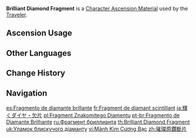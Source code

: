 {{Item Infobox
|id           = 104102
|image        = Item Brilliant Diamond Fragment.png
|type         = Character Ascension Materials
|invCategory  = Character Development Items
|group        = Brilliant Diamond
|group2       = Ascension Gems
|quality      = 3
|description  = Character Ascension material.<br />"Welcome to this world."
|source1      = Adventure Rank 25 Reward (×3)
|source2      = Adventure Rank 26 Reward (×2)
|source3      = Adventure Rank 28 Reward (×2)
|source4      = Adventure Rank 30 Reward (×2)
|source5      = 
}}
'''Brilliant Diamond Fragment''' is a [[Character Ascension Material]] used by the [[Traveler]].

==Ascension Usage==
{{Ascension Usage}}

==Other Languages==
{{Other Languages
|en      = Brilliant Diamond Fragment
|zhs     = 璀璨原钻断片
|zhs_rm  = Cuǐcàn Yuán Zuān Duànpiàn
|zht     = 璀璨原鑽斷片
|zht_rm  = Cuǐcàn Yuán Zuān Duànpiàn
|zh_tl   = 
|ja      = 輝くダイヤ・欠片
|ja_rm   = Kagayaku Daiya - Kakera
|ja_tl   = Sparkling Diamond - Fragment
|ko      = 휘황찬란한 다이아몬드 단편
|ko_rm   = Hwihwangchanranhan Daiamondeu Danpyeon
|ko_tl   = Brilliant Diamond Snatch
|es      = Trozo de diamante brillante
|es_tl   = Brilliant Diamond Fragment
|fr      = Fragment de diamant scintillant
|fr_tl   = Brilliant Diamond Fragment
|ru      = Фрагмент бриллианта
|ru_tl   = Diamond Fragment
|th      = Brilliant Diamond Fragment
|vi      = Mảnh Kim Cương Bạc
|vi_tl   = 
|de      = Brillantbruchstück
|de_tl   = Brilliant Fragment
|id      = Brilliant Diamond Fragment
|pt      = Fragmento de Diamante Brilhante
|pt_tl   = 
|tr      = Elmas Kırıntısı
|tr_tl   = 
|it      = Frammento di diamante brillante
|it_tl   = Brilliant Diamond Fragment
}}

==Change History==
{{Change History|1.0}}

==Navigation==
{{Development Item Navbox|Character Ascension Materials}}

[[es:Fragmento de diamante brillante]]
[[fr:Fragment de diamant scintillant]]
[[ja:輝くダイヤ・欠片]]
[[pl:Fragment Znakomitego Diamentu]]
[[pt-br:Fragmento de Diamante Brilhante]]
[[ru:Фрагмент бриллианта]]
[[th:Brilliant Diamond Fragment]]
[[uk:Уламок блискучого діаманту]]
[[vi:Mảnh Kim Cương Bạc]]
[[zh:璀璨原鑽斷片]]